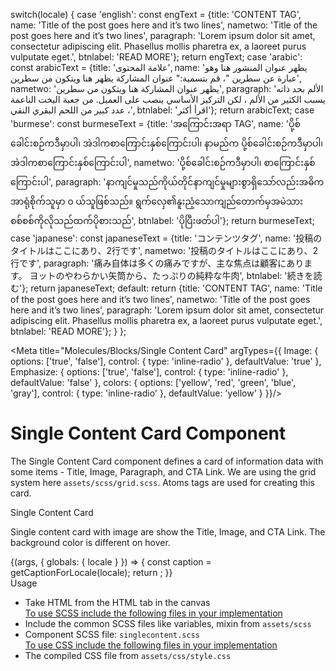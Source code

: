 
  switch(locale) {
    case 'english': const engText = {title: 'CONTENT TAG', name: 'Title of the post goes here and it’s two lines', nametwo: 'Title of the post goes here and it’s two lines', paragraph: 'Lorem ipsum dolor sit amet, consectetur adipiscing elit. Phasellus mollis pharetra ex, a laoreet purus vulputate eget.', btnlabel: 'READ MORE'}; return engText;
    case 'arabic': const arabicText = {title: 'علامة المحتوى', name: 'يظهر عنوان المنشور هنا وهو عبارة عن سطرين "، قم بتسمية:" عنوان المشاركة يظهر هنا ويتكون من سطرين', nametwo: 'يظهر عنوان المشاركة هنا ويتكون من سطرين', paragraph: 'الألم بحد ذاته يسبب الكثير من الألم ، لكن التركيز الأساسي ينصب على العميل. من جعبة اليخت الناعمة ، عدد كبير من اللحم البقري النقي', btnlabel: 'اقرأ أكثر'}; return arabicText;
    case 'burmese': const burmeseText = {title: 'အကြောင်းအရာ TAG', name: 'ပို့စ်ခေါင်းစဉ်ကဒီမှာပါ၊ အဲဒါကစာကြောင်းနှစ်ကြောင်းပါ၊ နာမည်က ပို့စ်ခေါင်းစဉ်ကဒီမှာပါ၊ အဲဒါကစာကြောင်းနှစ်ကြောင်းပါ', nametwo: 'ပို့စ်ခေါင်းစဉ်ကဒီမှာပါ၊ စာကြောင်းနှစ်ကြောင်းပါ', paragraph: 'နာကျင်မှုသည်ကိုယ်တိုင်နာကျင်မှုများစွာရှိသော်လည်းအဓိကအာရုံစိုက်သူမှာ ၀ ယ်သူဖြစ်သည်။ ရွက်လှေ၏နူးညံ့သောကျည်တောက်မှအမဲသားစစ်စစ်ကိုလိုသည်ထက်ပိုစားသည်', btnlabel: 'ပိုပြီးဖတ်ပါ'}; return burmeseText;
    case 'japanese': const japaneseText = {title: 'コンテンツタグ', name: '投稿のタイトルはここにあり、2行です', nametwo: '投稿のタイトルはここにあり、2行です', paragraph: '痛み自体は多くの痛みですが、主な焦点は顧客にあります。 ヨットのやわらかい矢筒から、たっぷりの純粋な牛肉', btnlabel: '続きを読む'}; return japaneseText;
    default:
      return {title: 'CONTENT TAG', name: 'Title of the post goes here and it’s two lines', nametwo: 'Title of the post goes here and it’s two lines', paragraph: 'Lorem ipsum dolor sit amet, consectetur adipiscing elit. Phasellus mollis pharetra ex, a laoreet purus vulputate eget.', btnlabel: 'READ MORE'};
  }
};

<Meta title="Molecules/Blocks/Single Content Card" argTypes={{
  Image: {
    options: ['true', 'false'],
    control: { type: 'inline-radio' },
    defaultValue: 'true'
  },
  Emphasize: {
    options: ['true', 'false'],
    control: { type: 'inline-radio' },
    defaultValue: 'false'
  },
  colors: {
    options: ['yellow', 'red', 'green', 'blue', 'gray'],
    control: { type: 'inline-radio' },
    defaultValue: 'yellow'
  }
}}/>


<style>{`
 .subheading {
    font-weight: 700;
    font-size: 24px;
    color: #031c2d;
    letter-spacing: 1.5px;
    line-height: 24px;
    margin-bottom: 12px;
    margin-top: 40px;
  }
  .sbdocs .sbdocs-p,
  .sbdocs .sbdocs-li{
    font-size: 1rem;
  }
`}</style>

# Single Content Card Component
The Single Content Card component defines a card of information data with some items - Title, Image, Paragraph, and CTA Link. We are using the grid system here <code>assets/scss/grid.scss</code>. Atoms tags are used for creating this card.

<div className="subheading">Single Content Card</div>
<p>Single content card with image are show the Title, Image, and CTA Link. The background color is different on hover.</p>

<Story name="Single Content Card">
  {(args, { globals: { locale } }) => {
    const caption = getCaptionForLocale(locale);
    return <SingleContent contenttile={caption.title} contentname={caption.name} contentnametwo={caption.nametwo}  paragraph={caption.paragraph} img={img} button={caption.btnlabel} link='#' {...args} ></SingleContent>;
  }}
</Story>


<div className="subheading">Usage</div>
<ul>
<li>Take HTML from the HTML tab in the canvas</li>
<u>To use SCSS include the following files in your implementation</u>
<li>Include the common SCSS files like variables, mixin from <code>assets/scss</code></li>
<li>Component SCSS file: <code>singlecontent.scss</code></li>
<u>To use CSS include the following files in your implementation</u>
<li>The compiled CSS file from <code>assets/css/style.css</code></li>
</ul>
